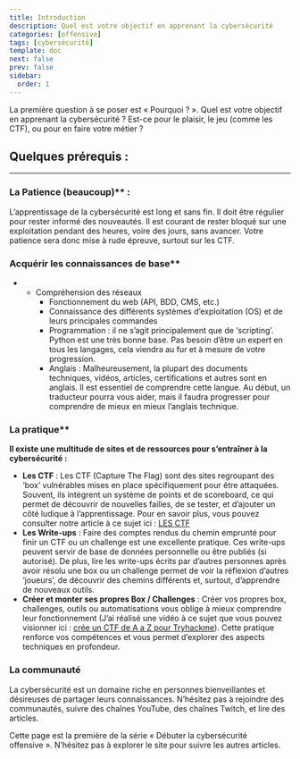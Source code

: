 ```yaml
---
title: Introduction
description: Quel est votre objectif en apprenant la cybersécurité
categories: [offensive]
tags: [cybersécurité]
template: doc
next: false
prev: false
sidebar:
  order: 1
---
```


La première question à se poser est « Pourquoi ? ». Quel est votre objectif en apprenant la cybersécurité ? Est-ce pour le plaisir, le jeu (comme les CTF), ou pour en faire votre métier ?

## **Quelques prérequis :**

---

### La Patience (beaucoup)** :

L’apprentissage de la cybersécurité est long et sans fin. Il doit être régulier pour rester informé des nouveautés. Il est courant de rester bloqué sur une exploitation pendant des heures, voire des jours, sans avancer. Votre patience sera donc mise à rude épreuve, surtout sur les CTF.

### Acquérir les connaissances de base** 

- - Compréhension des réseaux
    - Fonctionnement du web (API, BDD, CMS, etc.)
    - Connaissance des différents systèmes d’exploitation (OS) et de leurs principales commandes
    - Programmation : il ne s’agit principalement que de ‘scripting’. Python est une très bonne base. Pas besoin d’être un expert en tous les langages, cela viendra au fur et à mesure de votre progression.
    - Anglais : Malheureusement, la plupart des documents techniques, vidéos, articles, certifications et autres sont en anglais. Il est essentiel de comprendre cette langue. Au début, un traducteur pourra vous aider, mais il faudra progresser pour comprendre de mieux en mieux l’anglais technique.

### La pratique** 

**Il existe une multitude de sites et de ressources pour s’entraîner à la cybersécurité :**

- **Les CTF** : Les CTF (Capture The Flag) sont des sites regroupant des ‘box’ vulnérables mises en place spécifiquement pour être attaquées. Souvent, ils intègrent un système de points et de scoreboard, ce qui permet de découvrir de nouvelles failles, de se tester, et d’ajouter un côté ludique à l’apprentissage. Pour en savoir plus, vous pouvez consulter notre article à ce sujet ici : [LES CTF](https://hacking-france.fr/les-ctf/)
- **Les Write-ups** : Faire des comptes rendus du chemin emprunté pour finir un CTF ou un challenge est une excellente pratique. Ces write-ups peuvent servir de base de données personnelle ou être publiés (si autorisé). De plus, lire les write-ups écrits par d’autres personnes après avoir résolu une box ou un challenge permet de voir la réflexion d’autres ‘joueurs’, de découvrir des chemins différents et, surtout, d’apprendre de nouveaux outils.
- **Créer et monter ses propres Box / Challenges** : Créer vos propres box, challenges, outils ou automatisations vous oblige à mieux comprendre leur fonctionnement (J’ai réalisé une vidéo à ce sujet que vous pouvez visionner ici : [crée un CTF de A a Z pour Tryhackme](https://youtu.be/fmZPzpg87EU?si=CYOpmEmXcswsEJUn)). Cette pratique renforce vos compétences et vous permet d’explorer des aspects techniques en profondeur.

### La communauté 

La cybersécurité est un domaine riche en personnes bienveillantes et désireuses de partager leurs connaissances. N’hésitez pas à rejoindre des communautés, suivre des chaînes YouTube, des chaînes Twitch, et lire des articles.

Cette page est la première de la série « Débuter la cybersécurité offensive ». N’hésitez pas à explorer le site pour suivre les autres articles.